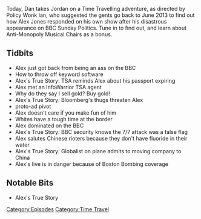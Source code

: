 {{DEFAULTSORT:
    #_EPISODE_0172:June 11, 2013
}}{{Episode
    | title           = June 11, 2013
    | caption         = [https://knowledgefight.libsyn.com/knowledge-fight-june-11-2013 Listen to this episode on Libsyn]
    | episodeNumber   = 172
    | length          = 01:22:56
    | airDate         = June 22, 2018
    | coverageDate    = June 11, 2013
    | episodeType     = [[:Category:Time Travel|Time Travel]]
    | oocDrop         = I hate myself every minutes I'm on this show
    | previousEpisode = [[171: Loosh and Let Live]]
    | nextEpisode     = [[173: February 6-10, 2009]]
}}

{{Stub}}

Today, Dan takes Jordan on a Time Travelling adventure, as directed by Policy Wonk Ian, who suggested the gents go back to June 2013 to find out how Alex Jones responded on his own show after his disastrous appearance on BBC Sunday Politics. Tune in to find out, and learn about Anti-Monopoly Musical Chairs as a bonus.

==Tidbits==

*Alex just got back from being an ass on the BBC
*How to throw off keyword software
*Alex's True Story: TSA reminds Alex about his passport expiring
*Alex met an InfoWarrior TSA agent
*Why do they say I sell gold? Buy gold!
*Alex's True Story: Bloomberg's thugs threaten Alex
*proto-ad pivot
*Alex doesn't care if you make fun of him
*Whites have a tough time at the border
*Alex dominated on the BBC
*Alex's True Story: BBC security knows the 7/7 attack was a false flag
*Alex salutes Chinese rioters because they don't have fluoride in their water
*Alex's True Story: Globalist on plane admits to moving company to China
*Alex's live is in danger because of Boston Bombing coverage

==Notable Bits==

*Alex's True Story

[[Category:Episodes]]
[[Category:Time Travel]]

